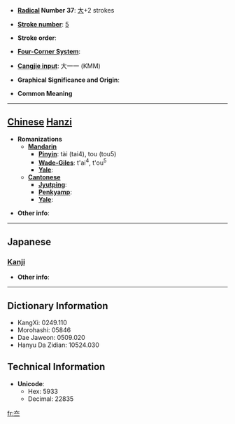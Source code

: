 * '''[[Wiktionary:Chinese radical index| Radical]] Number 37''': [[Wiktionary:Chinese radical index 大|大]]+2 strokes

* '''[[Wiktionary:Chinese total strokes index|Stroke number]]''': [[Wiktionary:Chinese total strokes index 5|5]]

* '''Stroke order''': 

* '''[[Wiktionary:Chinese four corner index|Four-Corner System]]''': 

* '''[[Wiktionary:Chinese Cangjie index|Cangjie input]]''': 大一一 (KMM)

* '''Graphical Significance and Origin''': 

* '''Common Meaning'''

----

== [[Chinese]] [[Hanzi]] ==

* '''Romanizations'''
** '''[[Mandarin]]'''
*** '''[[Pinyin]]''': tài (tai4), tou (tou5)
*** '''[[Wade-Giles]]''': t'ai<sup>4</sup>, t'ou<sup>5</sup>
*** '''[[Yale]]''': 
** '''[[Cantonese]]'''
*** '''[[Jyutping]]''':
*** '''[[Penkyamp]]''': 
*** '''[[Yale]]''': 

* '''Other info''': 

----

==Japanese==
===[[Kanji]]===
{{kanji|on readings=[[たい]] (tai)
|kun readings=
}}

* '''Other info''':  

----

== Dictionary Information ==

* KangXi: 0249.110
* Morohashi: 05846
* Dae Jaweon: 0509.020
* Hanyu Da Zidian: 10524.030

== Technical Information ==

* '''Unicode''':
** Hex: 5933
** Decimal: 22835

[[fr:夳]]
